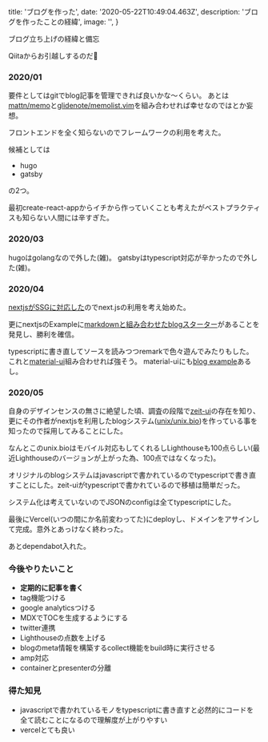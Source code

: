 
  title: 'ブログを作った',
  date: '2020-05-22T10:49:04.463Z',
  description: 'ブログを作ったことの経緯',
  image: '',
}

ブログ立ち上げの経緯と備忘

Qiitaからお引越しするのだ👊

### 2020/01

要件としてはgitでblog記事を管理できれば良いかな〜くらい。
あとは[mattn/memo](https://github.com/mattn/memo)と[glidenote/memolist.vim](https://github.com/glidenote/memolist.vim)を組み合わせれば幸せなのではとか妄想。

フロントエンドを全く知らないのでフレームワークの利用を考えた。

候補としては

- hugo
- gatsby

の2つ。

最初create-react-appからイチから作っていくことも考えたがベストプラクティスも知らない人間には辛すぎた。

### 2020/03

hugoはgolangなので外した(雑)。
gatsbyはtypescript対応が辛かったので外した(雑)。

### 2020/04

[nextjsがSSGに対応した](https://nextjs.org/blog/next-9-3)のでnext.jsの利用を考え始めた。

更にnextjsのExampleに[markdownと組み合わせたblogスターター](https://github.com/zeit/next.js/tree/canary/examples/blog-starter)があることを発見し、勝利を確信。

typescriptに書き直してソースを読みつつremarkで色々遊んでみたりもした。
これと[material-ui](https://github.com/mui-org/material-ui)組み合わせれば強そう。
material-uiにも[blog example](https://github.com/mui-org/material-ui/tree/master/docs/src/pages/getting-started/templates/blog)あるし。

### 2020/05

自身のデザインセンスの無さに絶望した頃、調査の段階で[zeit-ui](https://github.com/zeit-ui)の存在を知り、更にその作者がnextjsを利用したblogシステム([unix/unix.bio](https://github.com/unix/unix.bio))を作っている事を知ったので採用してみることにした。

なんとこのunix.bioはモバイル対応もしてくれるしLighthouseも100点らしい(最近Lighthouseのバージョンが上がった為、100点ではなくなった)。

オリジナルのblogシステムはjavascriptで書かれているのでtypescriptで書き直すことにした。zeit-uiがtypescriptで書かれているので移植は簡単だった。

システム化は考えていないのでJSONのconfigは全てtypescriptにした。

最後にVercel(いつの間にか名前変わってた)にdeployし、ドメインをアサインして完成。意外とあっけなく終わった。

あとdependabot入れた。

### 今後やりたいこと

- **定期的に記事を書く**
- tag機能つける
- google analyticsつける
- MDXでTOCを生成するようにする
- twitter連携
- Lighthouseの点数を上げる
- blogのmeta情報を構築するcollect機能をbuild時に実行させる
- amp対応
- containerとpresenterの分離

### 得た知見

- javascriptで書かれているモノをtypescriptに書き直すと必然的にコードを全て読むことになるので理解度が上がりやすい
- vercelとても良い

